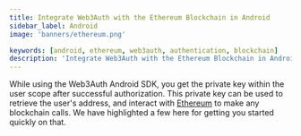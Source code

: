 ```yaml
---
title: Integrate Web3Auth with the Ethereum Blockchain in Android
sidebar_label: Android
image: 'banners/ethereum.png'

keywords: [android, ethereum, web3auth, authentication, blockchain]
description: 'Integrate Web3Auth with the Ethereum Blockchain in Android | Documentation - Web3Auth'
---
```



<SEO
  title="Integrate Web3Auth with the Ethereum Blockchain in Android"
  description="Integrate Web3Auth with the Ethereum Blockchain in Android | Documentation - Web3Auth"
  image="https://web3auth.io/docs/banners/ethereum.png"
  slug="/embedded-wallets/connect-blockchain/evm/ethereum/android"
/>

While using the Web3Auth Android SDK, you get the private key within the user scope after successful authorization. This private key can be used to retrieve the user's address, and interact with [Ethereum](https://ethereum.org/) to make any blockchain calls. We have highlighted a few here for getting you started quickly on that.

<EVMInteraction />
